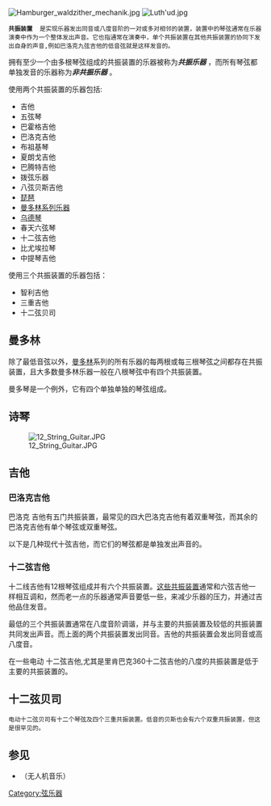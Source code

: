 {{Unreferenced|date=2009年9月}}
[[File:Hamburger_waldzither_mechanik.jpg|thumb]]
[[File:Luth'ud.jpg|thumb]]
 '''共振装置'''  是实现乐器发出同音或八度音阶的一对或多对相邻的装置，装置中的琴弦通常在乐器演奏中作为一个整体发出声音。它也指通常在演奏中，单个共振装置在其他共振装置的协同下发出自身的声音,例如巴洛克九弦吉他的低音弦就是这样发音的。

拥有至少一个由多根琴弦组成的共振装置的乐器被称为'''''共振乐器'' ''' ，而所有琴弦都单独发音的乐器称为'''''非共振乐器'' ''' 。

使用两个共振装置的乐器包括:

* 吉他
* 五弦琴
* 巴霍格吉他
* 巴洛克吉他
* 布祖基琴
* 夏朗戈吉他
* 巴腾特吉他
* 拨弦乐器
* 八弦贝斯吉他
* [[魯特琴|琵琶]]
* [[曼多林琴|曼多林系列乐器]]
* [[烏德琴|乌德琴]]
* 春天六弦琴
* 十二弦吉他
* 比尤埃拉琴
* 中提琴吉他

使用三个共振装置的乐器包括：

* 智利吉他
* 三重吉他
* 十二弦贝司

==曼多林==
{{Main|曼多林}}

除了最低音弦以外，[[曼多林琴|曼多林]]系列的所有乐器的每两根或每三根琴弦之间都存在共振装置，且大多数曼多林乐器一般在八根琴弦中有四个共振装置。

曼多琴是一个例外，它有四个单独单独的琴弦组成。

==诗琴==
{{Main|诗琴}}

[[File:12_String_Guitar.JPG|thumb]]
==吉他==
===巴洛克吉他===

{{Main|巴洛克吉他}}

巴洛克 吉他有五门共振装置，最常见的四大巴洛克吉他有着双重琴弦，而其余的巴洛克吉他有单个琴弦或双重琴弦。

以下是几种现代十弦吉他，而它们的琴弦都是单独发出声音的。

===十二弦吉他===
十二线吉他有12根琴弦组成并有六个共振装置。[[吉他变调夹|这些共振装置]]通常和六弦吉他一样相互调和，然而老一点的乐器通常声音要低一些，来减少乐器的压力，并通过吉他品住发音。

最低的三个共振装置通常在八度音阶调谐，并与主要的共振装置及较低的共振装置共同发出声音。而上面的两个共振装置发出同音。吉他的共振装置会发出同音或高八度音。

在一些电动 十二弦吉他,尤其是里肯巴克360十二弦吉他的八度的共振装置是低于主要的共振装置的。

==十二弦贝司==
{{Main|十二弦贝司}}

 电动十二弦贝司有十二个琴弦及四个三重共振装置。低音的贝斯也会有六个双重共振装置，但这是很罕见的。

==参见==
*（无人机音乐）


[[Category:弦乐器|Category:弦乐器]]